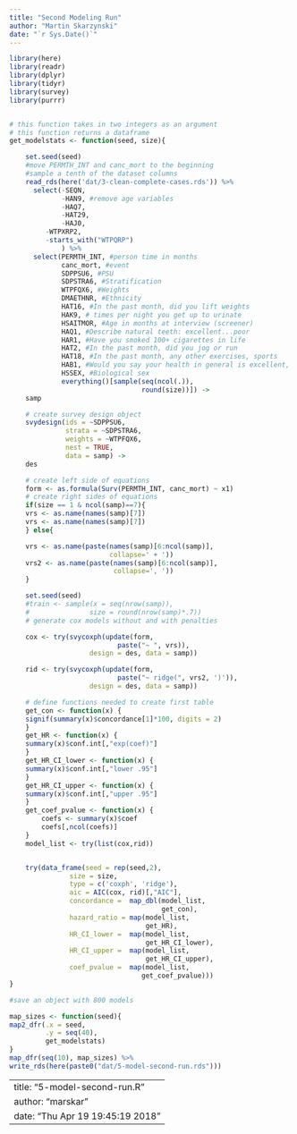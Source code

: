 ```yaml
---
title: "Second Modeling Run"
author: "Martin Skarzynski"
date: "`r Sys.Date()`"
---
```


```r
library(here)
library(readr)
library(dplyr)
library(tidyr)
library(survey)
library(purrr)


# this function takes in two integers as an argument
# this function returns a dataframe
get_modelstats <- function(seed, size){

    set.seed(seed)
    #move PERMTH_INT and canc_mort to the beginning
    #sample a tenth of the dataset columns
    read_rds(here('dat/3-clean-complete-cases.rds')) %>%
      select(-SEQN,
             -HAN9, #remove age variables
             -HAQ7,
             -HAT29,
             -HAJ0,
	     -WTPXRP2,
	     -starts_with("WTPQRP")
             ) %>%
      select(PERMTH_INT, #person time in months
             canc_mort, #event
             SDPPSU6, #PSU
             SDPSTRA6, #Stratification
             WTPFQX6, #Weights
             DMAETHNR, #Ethnicity
             HAT16, #In the past month, did you lift weights
             HAK9, # times per night you get up to urinate
             HSAITMOR, #Age in months at interview (screener)
             HAQ1, #Describe natural teeth: excellent...poor
             HAR1, #Have you smoked 100+ cigarettes in life
             HAT2, #In the past month, did you jog or run
             HAT18, #In the past month, any other exercises, sports
             HAB1, #Would you say your health in general is excellent, very good, good, fair, or poor?
             HSSEX, #Biological sex
             everything()[sample(seq(ncol(.)),
                                 round(size))]) ->
    samp

    # create survey design object
    svydesign(ids = ~SDPPSU6,
              strata = ~SDPSTRA6,
              weights = ~WTPFQX6,
              nest = TRUE,
              data = samp) ->
    des

    # create left side of equations
    form <- as.formula(Surv(PERMTH_INT, canc_mort) ~ x1)
    # create right sides of equations
    if(size == 1 & ncol(samp)==7){
    vrs <- as.name(names(samp)[7])
    vrs <- as.name(names(samp)[7])
    } else{

    vrs <- as.name(paste(names(samp)[6:ncol(samp)],
                         collapse=' + '))
    vrs2 <- as.name(paste(names(samp)[6:ncol(samp)],
                          collapse=', '))
    }

    set.seed(seed)
    #train <- sample(x = seq(nrow(samp)),
    #               size = round(nrow(samp)*.7))
    # generate cox models without and with penalties

    cox <- try(svycoxph(update(form,
                           paste("~ ", vrs)),
                    design = des, data = samp))

    rid <- try(svycoxph(update(form,
                           paste("~ ridge(", vrs2, ')')),
                    design = des, data = samp))

    # define functions needed to create first table
    get_con <- function(x) {
    signif(summary(x)$concordance[1]*100, digits = 2)
    }
    get_HR <- function(x) {
    summary(x)$conf.int[,"exp(coef)"]
    }
    get_HR_CI_lower <- function(x) {
    summary(x)$conf.int[,"lower .95"]
    }
    get_HR_CI_upper <- function(x) {
    summary(x)$conf.int[,"upper .95"]
    }
    get_coef_pvalue <- function(x) {
        coefs <- summary(x)$coef
        coefs[,ncol(coefs)]
    }
    model_list <- try(list(cox,rid))


    try(data_frame(seed = rep(seed,2),
               size = size,
               type = c('coxph', 'ridge'),
               aic = AIC(cox, rid)[,"AIC"],
               concordance =  map_dbl(model_list,
                                      get_con),
               hazard_ratio = map(model_list,
                                  get_HR),
               HR_CI_lower =  map(model_list,
                                  get_HR_CI_lower),
               HR_CI_upper =  map(model_list,
                                  get_HR_CI_upper),
               coef_pvalue =  map(model_list,
                                 get_coef_pvalue)))
}

#save an object with 800 models

map_sizes <- function(seed){
map2_dfr(.x = seed,
         .y = seq(40),
         get_modelstats)
}
map_dfr(seq(10), map_sizes) %>%
write_rds(here(paste0("dat/5-model-second-run.rds")))
```


---
title: "5-model-second-run.R"
author: "marskar"
date: "Thu Apr 19 19:45:19 2018"
---
